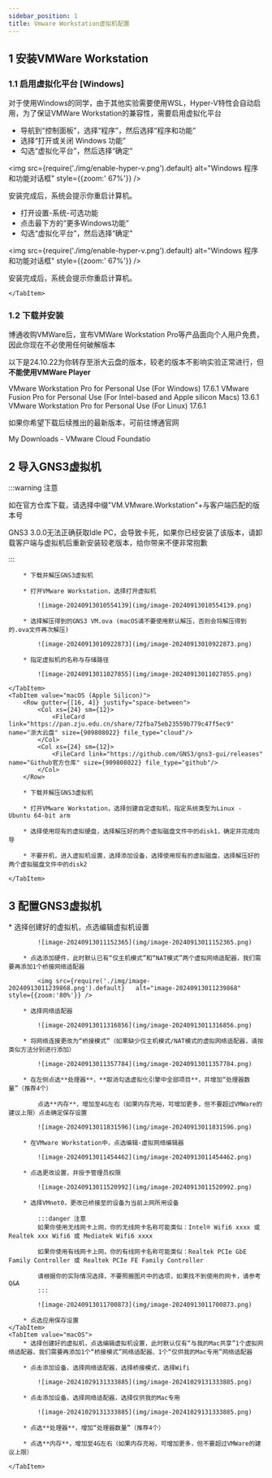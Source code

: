 ```yaml
---
sidebar_position: 1
title: Vmware Workstation虚拟机配置
---
```



## 1 安装VMWare Workstation

### 1.1 启用虚拟化平台 [Windows]

对于使用Windows的同学，由于其他实验需要使用WSL，Hyper-V特性会自动启用，为了保证VMWare Workstation的兼容性，需要启用虚拟化平台

<Tabs className="unique-tabs"  groupId="operating-systems">
    <TabItem value="Windows 10">

* 导航到“控制面板”，选择“程序”，然后选择“程序和功能”
* 选择“打开或关闭 Windows 功能”
* 勾选“虚拟化平台”，然后选择“确定”

<img src={require('./img/enable-hyper-v.png').default}   alt="Windows 程序和功能对话框" style={{zoom:' 67%'}} />

安装完成后，系统会提示你重启计算机。
    </TabItem>
    <TabItem value="Windows 11">

* 打开设置-系统-可选功能
* 点击最下方的“更多Windows功能”
* 勾选“虚拟化平台”，然后选择“确定”

<img src={require('./img/enable-hyper-v.png').default}   alt="Windows 程序和功能对话框" style={{zoom:' 67%'}} />

安装完成后，系统会提示你重启计算机。

    </TabItem>
</Tabs>

### 1.2 下载并安装

博通收购VMWare后，宣布VMWare Workstation Pro等产品面向个人用户免费，因此你现在不必使用任何破解版本

以下是24.10.22为你转存至浙大云盘的版本，较老的版本不影响实验正常进行，但**不能使用VMWare Player**

<Tabs className="unique-tabs"  groupId="operating-systems">
    <TabItem value="Windows">
        <LinkCard url="https://oss.zjucomp.net/VMware-workstation-full-17.6.1-24319023.exe" title="VMware Workstation Pro" icon="https://support.broadcom.com/o/ecx-standard-theme/images/favicon.ico">VMware Workstation Pro for Personal Use (For Windows) 17.6.1</LinkCard>
    </TabItem>
    <TabItem value="macOS">
        <LinkCard url="https://pan.zju.edu.cn/share/89422b3ae5ab1f720cc9ac378b/" title="VMware Funsion Pro" icon="https://support.broadcom.com/o/ecx-standard-theme/images/favicon.ico">VMware Fusion Pro for Personal Use (For Intel-based and Apple silicon Macs) 13.6.1</LinkCard>
    </TabItem>
    <TabItem value="Linux">
        <LinkCard url="https://pan.zju.edu.cn/share/d4cfd82e4a0a8d23ebba08a7f1" title="VMware Workstation Pro" icon="https://support.broadcom.com/o/ecx-standard-theme/images/favicon.ico">VMware Workstation Pro for Personal Use (For Linux) 17.6.1</LinkCard>
    </TabItem>
</Tabs>

如果你希望下载后续推出的最新版本，可前往博通官网

<LinkCard url="https://support.broadcom.com/group/ecx/downloads" title="My Downloads - Support Portal - Broadcom Support Portal" icon="https://support.broadcom.com/o/ecx-standard-theme/images/favicon.ico">My Downloads - VMware Cloud Foundatio</LinkCard>
<br/>


## 2 导入GNS3虚拟机

:::warning 注意

如在官方仓库下载，请选择中缀"VM.VMware.Workstation"+与客户端匹配的版本号

GNS3 3.0.0无法正确获取Idle PC，会导致卡死，如果你已经安装了该版本，请卸载客户端与虚拟机后重新安装较老版本，给你带来不便非常抱歉

:::

<Tabs className="unique-tabs"  groupId="platform">
    <TabItem value="Windows / macOS (Intel) / Linux">
        <Row gutter={[16, 4]} justify="space-between">
            <Col xs={24} sm={12}>
                <FileCard link="https://oss.zjucomp.net/GNS3.VM.VMware.Workstation.2.2.50.zip" name="本站镜像源" size={946080449} file_type="cloud"/>
            </Col>
            <Col xs={24} sm={12}>
                <FileCard link="https://pan.zju.edu.cn/share/10ab9b9ea3850f46e284f8da00" name="浙大云盘" size={946080449} file_type="cloud"/>
            </Col>
            <Col xs={24} sm={12}>
                <FileCard link="https://github.com/GNS3/gns3-gui/releases" name="Github官方仓库" size={946080449} file_type="github"/>
            </Col>
        </Row>

        * 下载并解压GNS3虚拟机
    
        * 打开VMware Workstation，选择打开虚拟机
    
            ![image-20240913010554139](img/image-20240913010554139.png)
    
        * 选择解压得到的GNS3 VM.ova (macOS请不要使用默认解压，否则会将解压得到的.ova文件再次解压)
    
            ![image-20240913010922873](img/image-20240913010922873.png)
    
        * 指定虚拟机的名称与存储路径
    
            ![image-20240913011027855](img/image-20240913011027855.png)
    
    </TabItem>
    <TabItem value="macOS (Apple Silicon)">
        <Row gutter={[16, 4]} justify="space-between">
            <Col xs={24} sm={12}>
                <FileCard link="https://pan.zju.edu.cn/share/72fba75eb23559b779c47f5ec9" name="浙大云盘" size={909808022} file_type="cloud"/>
            </Col>
            <Col xs={24} sm={12}>
                <FileCard link="https://github.com/GNS3/gns3-gui/releases" name="Github官方仓库" size={909808022} file_type="github"/>
            </Col>
        </Row>
    
        * 下载并解压GNS3虚拟机
    
        * 打开VMware Workstation，选择创建自定虚拟机，指定系统类型为Linux - Ubuntu 64-bit arm
    
        * 选择使用现有的虚拟硬盘，选择解压好的两个虚拟磁盘文件中的disk1，确定并完成向导
    
        * 不要开机，进入虚拟机设置，选择添加设备，选择使用现有的虚拟磁盘，选择解压好的两个虚拟磁盘文件中的disk2
    
    </TabItem>
</Tabs>

## 3 配置GNS3虚拟机

<Tabs className="unique-tabs"  groupId="operating-systems">
    <TabItem value="Windows / Linux">
        * 选择创建好的虚拟机，点选编辑虚拟机设置

            ![image-20240913011152365](img/image-20240913011152365.png)
    
        * 点选添加硬件，此时默认已有“仅主机模式”和“NAT模式”两个虚拟网络适配器，我们需要再添加1个桥接网络适配器
    
            <img src={require('./img/image-20240913011239868.png').default}   alt="image-20240913011239868" style={{zoom:'80%'}} />
    
        * 选择网络适配器
    
            ![image-20240913011316856](img/image-20240913011316856.png)
    
        * 将网络连接更改为“桥接模式”（如果缺少仅主机模式/NAT模式的虚拟网络适配器，请按类似方法分别进行添加）
    
            ![image-20240913011357784](img/image-20240913011357784.png)
    
        * 在左侧点选**处理器**，**取消勾选虚拟化引擎中全部项目**，并增加“处理器数量”（推荐4个）
    
            点选**内存**，增加至4G左右（如果内存充裕，可增加更多，但不要超过VMWare的建议上限）点击确定保存设置
    
            ![image-20240913011831596](img/image-20240913011831596.png)
    
        * 在VMware Workstation中，点选编辑-虚拟网络编辑器
    
            ![image-20240913011454462](img/image-20240913011454462.png)
    
        * 点选更改设置，并授予管理员权限
    
            ![image-20240913011520992](img/image-20240913011520992.png)
    
        * 选择VMnet0，更改已桥接至的设备为当前上网所用设备
    
            :::danger 注意
            如果你使用无线网卡上网，你的无线网卡名称可能类似：Intel® Wifi6 xxxx 或 Realtek xxx Wifi6 或 Mediatek Wifi6 xxxx
    
            如果你使用有线网卡上网，你的有线网卡名称可能类似：Realtek PCIe GbE Family Controller 或 Realtek PCIe FE Family Controller
    
            请根据你的实际情况选择，不要照搬图片中的选项，如果找不到使用的网卡，请参考Q&A
            :::
    
            ![image-20240913011700873](img/image-20240913011700873.png)
    
        * 点选应用保存设置
    </TabItem>
    <TabItem value="macOS">
        * 选择创建好的虚拟机，点选编辑虚拟机设置，此时默认仅有“与我的Mac共享”1个虚拟网络适配器，我们需要再添加1个“桥接模式”网络适配器、1个“仅供我的Mac专用”网络适配器

        * 点击添加设备，选择网络适配器，选择桥接模式，选择Wifi

            ![image-20241029131333885](img/image-20241029131333885.png)
    
        * 点击添加设备，选择网络适配器，选择仅供我的Mac专用

            ![image-20241029131333885](img/image-20241029131333885.png)
    
        * 点选**处理器**，增加“处理器数量”（推荐4个）

        * 点选**内存**，增加至4G左右（如果内存充裕，可增加更多，但不要超过VMWare的建议上限）
    
    </TabItem>
</Tabs>
